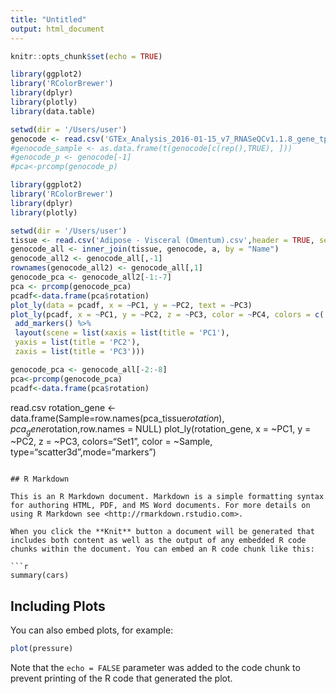 ```yaml
---
title: "Untitled"
output: html_document
---
```


```r
knitr::opts_chunk$set(echo = TRUE)
```
```r
library(ggplot2)
library('RColorBrewer')
library(dplyr)
library(plotly)
library(data.table)

setwd(dir = '/Users/user')
genocode <- read.csv('GTEx_Analysis_2016-01-15_v7_RNASeQCv1.1.8_gene_tpm.gct',header = TRUE, sep = "", dec = ".")
#genocode_sample <- as.data.frame(t(genocode[c(rep(),TRUE), ]))
#genocode_p <- genocode[-1]
#pca<-prcomp(genocode_p)

```

```r
library(ggplot2)
library('RColorBrewer')
library(dplyr)
library(plotly)

setwd(dir = '/Users/user')
tissue <- read.csv('Adipose - Visceral (Omentum).csv',header = TRUE, sep = ",", dec = ".", fill = TRUE, quote = "\"")
genocode_all <- inner_join(tissue, genocode, a, by = "Name")
genocode_all2 <- genocode_all[,-1]
rownames(genocode_all2) <- genocode_all[,1]
genocode_pca <- genocode_all2[-1:-7]
pca <- prcomp(genocode_pca)
pcadf<-data.frame(pca$rotation)
plot_ly(data = pcadf, x = ~PC1, y = ~PC2, text = ~PC3)
plot_ly(pcadf, x = ~PC1, y = ~PC2, z = ~PC3, color = ~PC4, colors = c('#BF382A', '#0C4B8E')) %>%
 add_markers() %>%
 layout(scene = list(xaxis = list(title = 'PC1'),
 yaxis = list(title = 'PC2'),
 zaxis = list(title = 'PC3')))
```

```r
genocode_pca <- genocode_all[-2:-8]
pca<-prcomp(genocode_pca)
pcadf<-data.frame(pca$rotation)
```

read.csv
rotation_gene <- data.frame(Sample=row.names(pca_tissue$rotation), pca_gene$rotation,row.names = NULL)
plot_ly(rotation_gene, x = ~PC1, y = ~PC2, z = ~PC3, colors="Set1", color = ~Sample,
        type="scatter3d",mode="markers")
```

## R Markdown

This is an R Markdown document. Markdown is a simple formatting syntax for authoring HTML, PDF, and MS Word documents. For more details on using R Markdown see <http://rmarkdown.rstudio.com>.

When you click the **Knit** button a document will be generated that includes both content as well as the output of any embedded R code chunks within the document. You can embed an R code chunk like this:

```r
summary(cars)
```

## Including Plots

You can also embed plots, for example:

```r
plot(pressure)
```

Note that the `echo = FALSE` parameter was added to the code chunk to prevent printing of the R code that generated the plot.
